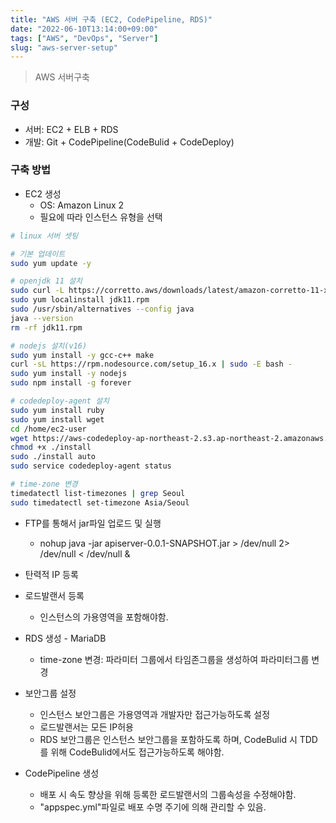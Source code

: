 ```yaml
---
title: "AWS 서버 구축 (EC2, CodePipeline, RDS)"
date: "2022-06-10T13:14:00+09:00"
tags: ["AWS", "DevOps", "Server"]
slug: "aws-server-setup"
---
```


> AWS 서버구축

### 구성
* 서버: EC2 + ELB + RDS
* 개발: Git + CodePipeline(CodeBulid + CodeDeploy)

### 구축 방법
* EC2 생성  
	* OS: Amazon Linux 2  
	* 필요에 따라 인스턴스 유형을 선택  

```sh
# linux 서버 셋팅

# 기본 업데이트
sudo yum update -y

# openjdk 11 설치
sudo curl -L https://corretto.aws/downloads/latest/amazon-corretto-11-x64-linux-jdk.rpm -o jdk11.rpm
sudo yum localinstall jdk11.rpm
sudo /usr/sbin/alternatives --config java
java --version
rm -rf jdk11.rpm

# nodejs 설치(v16)
sudo yum install -y gcc-c++ make 
curl -sL https://rpm.nodesource.com/setup_16.x | sudo -E bash - 
sudo yum install -y nodejs
sudo npm install -g forever

# codedeploy-agent 설치
sudo yum install ruby
sudo yum install wget
cd /home/ec2-user
wget https://aws-codedeploy-ap-northeast-2.s3.ap-northeast-2.amazonaws.com/latest/install
chmod +x ./install
sudo ./install auto
sudo service codedeploy-agent status  

# time-zone 변경
timedatectl list-timezones | grep Seoul
sudo timedatectl set-timezone Asia/Seoul
```

* FTP를 통해서 jar파일 업로드 및 실행  
	* nohup java -jar apiserver-0.0.1-SNAPSHOT.jar > /dev/null 2> /dev/null < /dev/null &  

* 탄력적 IP 등록  

* 로드발랜서 등록  
	* 인스턴스의 가용영역을 포함해야함.  

* RDS 생성 - MariaDB  
	* time-zone 변경: 파라미터 그룹에서 타임존그룹을 생성하여 파라미터그룹 변경  

* 보안그룹 설정  
	* 인스턴스 보안그룹은 가용영역과 개발자만 접근가능하도록 설정  
	* 로드발랜서는 모든 IP허용  
	* RDS 보안그룹은 인스턴스 보안그룹을 포함하도록 하며, CodeBulid 시 TDD를 위해 CodeBulid에서도 접근가능하도록 해야함.  

* CodePipeline 생성
	* 배포 시 속도 향상을 위해 등록한 로드발랜서의 그룹속성을 수정해야함.  
	* "appspec.yml"파일로 배포 수명 주기에 의해 관리할 수 있음.  


